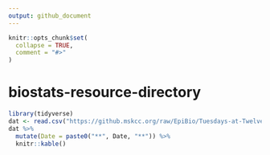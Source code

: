 ```yaml
---
output: github_document
---
```


<!-- README.md is generated from README.Rmd. Please edit that file -->

```r
knitr::opts_chunk$set(
  collapse = TRUE,
  comment = "#>"
)
```

# biostats-resource-directory


```r

library(tidyverse)
dat <- read.csv("https://github.mskcc.org/raw/EpiBio/Tuesdays-at-Twelve/master/TuesdaysatTwelve.csv")
dat %>%
  mutate(Date = paste0("**", Date, "**")) %>%
  knitr::kable()
```

